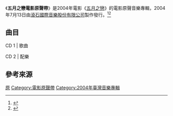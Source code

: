 {{Infobox album
|  Name          = [[五月之戀|五月之戀]]電影原聲帶
|  Type          =  原聲音樂
|  Artist        = [[五月天|五月天]]
|  Longtype      = ／國語
|  Cover         = 五月之戀電影原聲帶.jpg
|  Released      = 2004年7月13日
|  Genre         = [[華語流行音樂|華語流行音樂]]
|  Length       = 
|  Label         = [[滾石唱片|滾石唱片]]
|  Reviews =
|  Producer    = [[五月天|五月天]]
|  Last album  = 
|  This album  = 
|  Next album  = 
}}

《'''五月之戀電影原聲帶'''》是2004年電影《[[五月之戀|五月之戀]]》的電影原聲音樂專輯，2004年7月13日由[[滾石國際音樂股份有限公司|滾石國際音樂股份有限公司]]製作發行。<ref>{{Cite web |url=http://www.books.com.tw/exep/cdfile.php?item=0020096346 |title=博客來音樂館 > 五月之戀電影原聲帶 |accessdate=2015-07-20 |archive-date=2016-03-04 |archive-url=https://web.archive.org/web/20160304121935/http://www.books.com.tw/exep/cdfile.php?item=0020096346 |dead-url=no }}</ref><ref>{{Cite web |url=http://www.kkbox.com/tw/tc/album/HPE86J4oZ5lABo30FCeV008l-index.html |title=五月之戀音樂電影原聲帶 - KKBOX |accessdate=2015-07-20 |archive-date=2015-04-09 |archive-url=https://web.archive.org/web/20150409053906/http://www.kkbox.com/tw/tc/album/HPE86J4oZ5lABo30FCeV008l-index.html |dead-url=no }}</ref>

== 曲目 ==
; CD 1 | 歌曲
{{Tracklist
| all_writing = 
| all_note = 
| extra_column = 演唱

| title1 = 探母
| extra1 = 五月天
| lyrics1 = 
| music1 = 
| length1 = 
| longnote1 = 

| title2 = 寂寞星球
| extra2 = 五月天
| lyrics2 = [[陳信宏|阿信]]
| music2 = [[石錦航|石頭]]
| length2 = 5:00
| longnote2 = 電影主題曲

| title3 = 溫柔<small>（還你自由版）</small>
| extra3 = 五月天
| lyrics3 = 阿信
| music3 = 阿信
| length3 = 7:06
| longnote3 = 

| title4 = 輕功<small>（京片子版）</small>
| extra4 = 五月天
| lyrics4 = 阿信
| music4 = 阿信
| length4 = 0:25
| longnote4 = 

| title5 = 輕功<small>（甜蜜碎拍 Remix）</small>
| extra5 = 五月天
| lyrics5 = 阿信
| music5 = 阿信
| length5 = 4:16
| longnote5 = 

| title6 = 武裝<small>（靈魂 Remix）</small>
| extra6 = 五月天
| lyrics6 = 阿信
| music6 = 阿信
| length6 = 4:40
| longnote6 = 

| title7 = 那一年的花季<small>（探母萱萱版）</small>
| extra7 = 
| lyrics7 = 
| music7 = 
| length7 = 
| longnote7 = 

| title8 = 恆星的恆心<small>（下定決心版）</small>
| extra8 = 五月天
| lyrics8 = 阿信
| music8 = 阿信
| length8 = 5:02
| longnote8 = 

| title9 = 而我知道
| extra9 = 五月天
| lyrics9 = 阿信
| music9 = 阿信
| length9 = 4:13
| longnote9 = 

| title10 = 瘋狂世界
| extra10 = 五月天
| lyrics10 = 阿信
| music10 = 阿信
| length10 = 3:34
| longnote10 = 

| title11 = 純真
| extra11 = 五月天
| lyrics11 = 阿信
| music11 = 阿信
| length11 = 4:14
| longnote11 = 

| title12 = 生命有一種絕對<small>（絕對 String Mix 版）</small>
| extra12 = 五月天
| lyrics12 = 阿信
| music12 = 阿信
| length12 = 4:23
| longnote12 = 

| title13 = 時光機
| extra13 = 五月天
| lyrics13 = 阿信
| music13 = 阿信
| length13 = 3:42
| longnote13 = 

}}

; CD 2 | 配樂
{{Tracklist
| all_writing = 
| all_note = 

| title1 = 五月之戀序曲 
| music1 = 
| length1 = 
| longnote1 = 

| title2 = 純真<small>（演奏曲）</small>
| music2 = 
| length2 = 1:36
| longnote2 = 

| title3 = 輕功<small>（京片子版）</small>
| music3 = 
| length3 = 0:28
| longnote3 = 

| title4 = 探母
| music4 = 
| length4 = 
| longnote4 = 

| title5 = 三城記
| music5 = 
| length5 = 0:28
| longnote5 = 

| title6 = 如果我是石頭
| music6 = 石頭
| length6 = 0:52
| longnote6 = 口白詞：石頭

| title7 = 青島巴士
| music7 = 
| length7 = 
| longnote7 = 

| title8 = 尋根<small>（帶我去三義）</small>
| music8 = 
| length8 = 0:29
| longnote8 = 

| title9 = 誠品激突
| music9 = 石頭、[[溫尚翊|怪獸]]
| length9 = 0:55
| longnote9 = 

| title10 = 武裝以後<small>（演奏曲）</small>
| music10 = 
| length10 = 2:45
| longnote10 = 

| title11 = 那一年的花季<small>（探母萱萱版）</small>
| music11 = 
| length11 = 
| longnote11 = 

| title12 = 靈魂能有多重
| music12 = 
| length12 = 0:38
| longnote12 = 

| title13 = 哪一樓的啊？！<small>（台北的腳步）</small>
| music13 = 
| length13 = 2:06
| longnote13 = 

| title14 = 三義之夏
| music14 = 
| length14 = 1:47
| longnote14 = 

| title15 = 輕功<small>（慢搖滾演奏版）</small>
| music15 = 
| length15 = 4:00
| longnote15 = 

| title16 = 而我知道<small>（冰融演奏版）</small>
| music16 = 
| length16 = 3:29
| longnote16 = 

| title17 = 寂寞星球 人人寂寞
| music17 = 石頭
| length17 = 1:09
| longnote17 = 口白詞：石頭

| title18 = 故事都隨風<small>（開往哈爾濱的列車）</small>
| music18 = 
| length18 = 3:28
| longnote18 = 

| title19 = 愛是綠洲
| music19 = 
| length19 = 2:39
| longnote19 = 

| title20 = 寂寞星球<small>（電影版）</small>
| music20 = 
| length20 = 6:06
| longnote20 = 

}}

== 參考來源 ==
{{reflist}}

{{五月天}}

[[Category:五月天音樂專輯|原]]
[[Category:電影原聲帶|Category:電影原聲帶]]
[[Category:2004年臺灣音樂專輯|Category:2004年臺灣音樂專輯]]